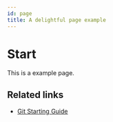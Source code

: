 ```yaml
---
id: page
title: A delightful page example
---
```


# Start

This is a example page.

## Related links

- [Git Starting Guide](https://github.com/philips-internal/git-guide)
